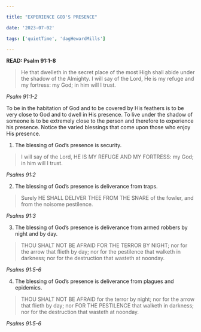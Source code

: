 ```yaml
---

title: "EXPERIENCE GOD'S PRESENCE"

date: '2023-07-02'

tags: ['quietTime', 'dagHewardMills']

---
```


**READ: Psalm 91:1-8**

>He that dwelleth in the secret place of the most High shall abide under the shadow of the Almighty. I will say of the Lord, He is my refuge and my fortress: my God; in him will I trust. 

*Psalm 91:1-2*

To be in the habitation of God and to be covered by His feathers is to be very close to God and to dwell in His presence. To live under the shadow of someone is to be extremely close to the person and therefore to experience his presence. Notice the varied blessings that come upon those who enjoy His presence. 

1. The blessing of God’s presence is security. 

>I will say of the Lord, HE IS MY REFUGE AND MY FORTRESS: my God; in him will I trust. 

*Psalms 91:2*

2. The blessing of God’s presence is deliverance from traps. 

>Surely HE SHALL DELIVER THEE FROM THE SNARE of the fowler, and from the noisome pestilence. 

*Psalms 91:3*

3. The blessing of God’s presence is deliverance from armed robbers by night and by day. 

>THOU SHALT NOT BE AFRAID FOR THE TERROR BY NIGHT; nor for the arrow that flieth by day; nor for the pestilence that walketh in darkness; nor for the destruction that wasteth at noonday. 

*Psalms 91:5-6*

4. The blessing of God’s presence is deliverance from plagues and epidemics. 

>THOU SHALT NOT BE AFRAID for the terror by night; nor for the arrow that flieth by day; nor FOR THE PESTILENCE that walketh in darkness; nor for the destruction that wasteth at noonday. 

*Psalms 91:5-6*
